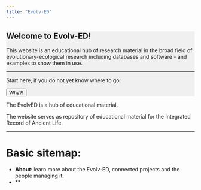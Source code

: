 ```yaml
---
title: "Evolv-ED"
---
```


     

<!-- Hero -->
<div class="p-4 shadow-4 rounded-3" style="background-color: hsl(0, 0%, 94%);">
  <h2>Welcome to Evolv-ED!</h2>
  <p>
    This website is an educational hub of research material in the broad field of evolutionary-ecological research including databases and software - and examples to show them in use. 
  </p>

  <hr class="my-4" />

  <p>
   Start here, if you do not yet know where to go: 
  </p>
  <button type="button" class="btn btn-primary">
    Why?! 
  </button>
</div>
<!-- Hero -->

The EvolvED is a hub of educational material. 

The website serves as repository of educational material for the Integrated Record of Ancient Life. 


* * *

# Basic sitemap:

- **About**: learn more about the Evolv-ED, connected projects and the people managing it.
- **
